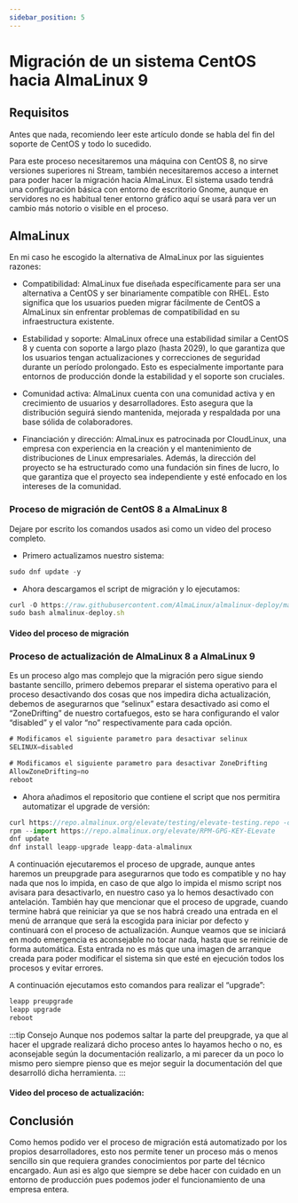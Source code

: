 ```yaml
---
sidebar_position: 5
---
```


# Migración de un sistema CentOS hacia AlmaLinux 9

## Requisitos

Antes que nada, recomiendo leer este artículo donde se habla del fin del soporte de CentOS y todo lo sucedido.

Para este proceso necesitaremos una máquina con CentOS 8, no sirve versiones superiores ni Stream, también necesitaremos acceso a internet para poder hacer la migración hacia AlmaLinux. El sistema usado tendrá una configuración básica con entorno de escritorio Gnome, aunque en servidores no es habitual tener entorno gráfico aquí se usará para ver un cambio más notorio o visible en el proceso.

## AlmaLinux

En mi caso he escogido la alternativa de AlmaLinux por las siguientes razones:

* Compatibilidad: AlmaLinux fue diseñada específicamente para ser una alternativa a CentOS y ser binariamente compatible con RHEL. Esto significa que los usuarios pueden migrar fácilmente de CentOS a AlmaLinux sin enfrentar problemas de compatibilidad en su infraestructura existente.

* Estabilidad y soporte: AlmaLinux ofrece una estabilidad similar a CentOS 8 y cuenta con soporte a largo plazo (hasta 2029), lo que garantiza que los usuarios tengan actualizaciones y correcciones de seguridad durante un período prolongado. Esto es especialmente importante para entornos de producción donde la estabilidad y el soporte son cruciales.

* Comunidad activa: AlmaLinux cuenta con una comunidad activa y en crecimiento de usuarios y desarrolladores. Esto asegura que la distribución seguirá siendo mantenida, mejorada y respaldada por una base sólida de colaboradores.

* Financiación y dirección: AlmaLinux es patrocinada por CloudLinux, una empresa con experiencia en la creación y el mantenimiento de distribuciones de Linux empresariales. Además, la dirección del proyecto se ha estructurado como una fundación sin fines de lucro, lo que garantiza que el proyecto sea independiente y esté enfocado en los intereses de la comunidad.

### Proceso de migración de CentOS 8 a AlmaLinux 8

Dejare por escrito los comandos usados asi como un video del proceso completo.

* Primero actualizamos nuestro sistema:
```jsx
sudo dnf update -y
```

* Ahora descargamos el script de migración y lo ejecutamos:
```jsx
curl -O https://raw.githubusercontent.com/AlmaLinux/almalinux-deploy/master/almalinux-deploy.sh
sudo bash almalinux-deploy.sh
```

#### Video del proceso de migración


<ReactPlayer playing={false} controls pip={true} stopOnUnmount={false} url='/videos/migracion-centos/migrate-centos3.mp4'/>

### Proceso de actualización de AlmaLinux 8 a AlmaLinux 9

Es un proceso algo mas complejo que la migración pero sigue siendo bastante sencillo, primero debemos preparar el sistema operativo para el proceso desactivando dos cosas que nos impedira dicha actualización, debemos de asegurarnos que “selinux” estara desactivado asi como el “ZoneDrifting” de nuestro cortafuegos, esto se hara configurando el valor “disabled” y el valor “no” respectivamente para cada opción.

```jsx title="Desactivar selinux en el fichero /etc/sysconfig/selinux"
# Modificamos el siguiente parametro para desactivar selinux
SELINUX=disabled
```

```jsx title="Desactivar ZoneDrifting en el fichero /etc/firewalld/firewalld.conf"
# Modificamos el siguiente parametro para desactivar ZoneDrifting
AllowZoneDrifting=no
reboot
```
* Ahora añadimos el repositorio que contiene el script que nos permitira automatizar el upgrade de versión:

```jsx title="Añadir repositorio de actualización"
curl https://repo.almalinux.org/elevate/testing/elevate-testing.repo -o /etc/yum.repos.d/elevate-testing.repo
rpm --import https://repo.almalinux.org/elevate/RPM-GPG-KEY-ELevate
dnf update
dnf install leapp-upgrade leapp-data-almalinux
```

A continuación ejecutaremos el proceso de upgrade, aunque antes haremos un preupgrade para asegurarnos que todo es compatible y no hay nada que nos lo impida, en caso de que algo lo impida el mismo script nos avisara para desactivarlo, en nuestro caso ya lo hemos desactivado con antelación. También hay que mencionar que el proceso de upgrade, cuando termine habrá que reiniciar ya que se nos habrá creado una entrada en el menú de arranque que será la escogida para iniciar por defecto y continuará con el proceso de actualización. Aunque veamos que se iniciará en modo emergencia es aconsejable no tocar nada, hasta que se reinicie de forma automática.
Esta entrada no es más que una imagen de arranque creada para poder modificar el sistema sin que esté en ejecución todos los procesos y evitar errores.

A continuación ejecutamos esto comandos para realizar el “upgrade”:

```jsx title="Ejecutar proceso de actualización"
leapp preupgrade
leapp upgrade
reboot
```
:::tip Consejo
Aunque nos podemos saltar la parte del preupgrade, ya que al hacer el upgrade realizará dicho proceso antes lo hayamos hecho o no, es aconsejable según la documentación realizarlo, a mi parecer da un poco lo mismo pero siempre pienso que es mejor seguir la documentación del que desarrolló dicha herramienta.
:::

#### Video del proceso de actualización:

<ReactPlayer playing={false} controls pip={true} stopOnUnmount={false} url='/videos/migracion-centos/update-almalinux3.mp4'/>

## Conclusión

Como hemos podido ver el proceso de migración está automatizado por los propios desarrolladores, esto nos permite tener un proceso más o menos sencillo sin que requiera grandes conocimientos por parte del técnico encargado. Aun asi es algo que siempre se debe hacer con cuidado en un entorno de producción pues podemos joder el funcionamiento de una empresa entera.
